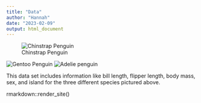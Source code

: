 ```yaml
---
title: "Data"
author: "Hannah"
date: "2023-02-09"
output: html_document
---
```


![Chinstrap Penguin](https://www.antarctica.gov.au/site/assets/files/45534/chinstrap.514x600.jpg)

![Gentoo Penguin](https://www.bortonoverseas.com/wp-content/uploads/5-Fun-Facts-About-Antarcticas-Gentoo-Penguin_preview.jpg)
![Adelie penguin](https://polarjournal.ch/wp-content/uploads/2022/06/Adeliepinguin_Portrait.jpg)


This data set includes information like bill length, flipper length, body mass, sex, and island for the three different species pictured above. 

rmarkdown::render_site()